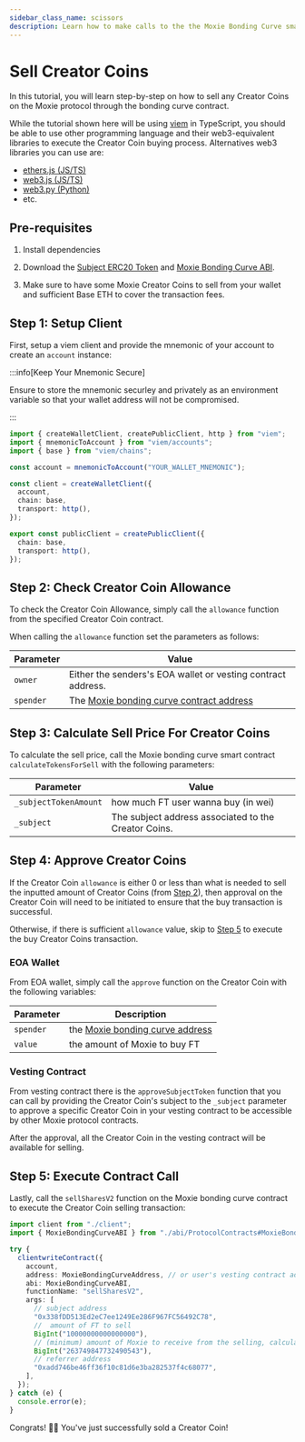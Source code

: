 ```yaml
---
sidebar_class_name: scissors
description: Learn how to make calls to the the Moxie Bonding Curve smart contract to sell Creator Coins, either from your wallet or your vesting contract.
---
```



# Sell Creator Coins

In this tutorial, you will learn step-by-step on how to sell any Creator Coins on the Moxie protocol through the bonding curve contract.

While the tutorial shown here will be using [viem](https://viem.sh) in TypeScript, you should be able to use other programming language and their web3-equivalent libraries to execute the Creator Coin buying process. Alternatives web3 libraries you can use are:

- [ethers.js (JS/TS)](https://docs.ethers.org/v5/)
- [web3.js (JS/TS)](https://www.web3js.org/)
- [web3.py (Python)](https://web3py.readthedocs.io/en/stable/)
- etc.

## Pre-requisites

1. Install dependencies

<Install dependencies="viem" />

2. Download the [Subject ERC20 Token](https://github.com/moxie-protocol/contracts/blob/dev/packages/protocol/ignition/deployments/base-mainnet/artifacts/ProtocolContracts%23SubjectERC20.json) and [Moxie Bonding Curve ABI](https://github.com/moxie-protocol/contracts/blob/dev/packages/protocol/ignition/deployments/base-mainnet/artifacts/ProtocolContracts%23MoxieBondingCurve.json).

3. Make sure to have some Moxie Creator Coins to sell from your wallet and sufficient Base ETH to cover the transaction fees.

## Step 1: Setup Client

First, setup a viem client and provide the mnemonic of your account to create an `account` instance:

:::info[Keep Your Mnemonic Secure]

Ensure to store the mnemonic securley and privately as an environment variable so that your wallet address will not be compromised.

:::

```ts title="client.ts"
import { createWalletClient, createPublicClient, http } from "viem";
import { mnemonicToAccount } from "viem/accounts";
import { base } from "viem/chains";

const account = mnemonicToAccount("YOUR_WALLET_MNEMONIC");

const client = createWalletClient({
  account,
  chain: base,
  transport: http(),
});

export const publicClient = createPublicClient({
  chain: base,
  transport: http(),
});
```

## Step 2: Check Creator Coin Allowance

To check the Creator Coin Allowance, simply call the `allowance` function from the specified Creator Coin contract.

When calling the `allowance` function set the parameters as follows:

| Parameter | Value                                                                                                               |
| --------- | ------------------------------------------------------------------------------------------------------------------- |
| `owner`   | Either the senders's EOA wallet or vesting contract address.                                                        |
| `spender` | The [Moxie bonding curve contract address](https://basescan.org/address/0x373065e66B32a1C428aa14698dFa99BA7199B55E) |

## Step 3: Calculate Sell Price For Creator Coins

To calculate the sell price, call the Moxie bonding curve smart contract `calculateTokensForSell` with the following parameters:

| Parameter             | Value                                                |
| --------------------- | ---------------------------------------------------- |
| `_subjectTokenAmount` | how much FT user wanna buy (in wei)                  |
| `_subject`            | The subject address associated to the Creator Coins. |

## Step 4: Approve Creator Coins

If the Creator Coin `allowance` is either 0 or less than what is needed to sell the inputted amount of Creator Coins (from [Step 2](./03-sell-fan-tokens.mdx#step-2-check-creator-coin-allowance)), then approval on the Creator Coin will need to be initiated to ensure that the buy transaction is successful.

Otherwise, if there is sufficient `allowance` value, skip to [Step 5](./03-sell-fan-tokens.mdx#step-5-execute-contract-call) to execute the buy Creator Coins transaction.

### EOA Wallet

From EOA wallet, simply call the `approve` function on the Creator Coin with the following variables:

| Parameter | Description                                                                                                |
| --------- | ---------------------------------------------------------------------------------------------------------- |
| `spender` | the [Moxie bonding curve address](https://basescan.org/address/0x373065e66B32a1C428aa14698dFa99BA7199B55E) |
| `value`   | the amount of Moxie to buy FT                                                                              |

### Vesting Contract

From vesting contract there is the `approveSubjectToken` function that you can call by providing the Creator Coin's subject to the `_subject` parameter to approve a specific Creator Coin in your vesting contract to be accessible by other Moxie protocol contracts.

After the approval, all the Creator Coin in the vesting contract will be available for selling.

## Step 5: Execute Contract Call

Lastly, call the `sellSharesV2` function on the Moxie bonding curve contract to execute the Creator Coin selling transaction:

<Tabs>
  <TabItem value="viem-ts" label="Viem (TS)">

```ts title="index.ts"
import client from "./client";
import { MoxieBondingCurveABI } from "./abi/ProtocolContracts#MoxieBondingCurve.json";

try {
  clientwriteContract({
    account,
    address: MoxieBondingCurveAddress, // or user's vesting contract address
    abi: MoxieBondingCurveABI,
    functionName: "sellSharesV2",
    args: [
      // subject address
      "0x338fDD513Ed2eC7ee1249Ee286F967FC56492C78",
      //  amount of FT to sell
      BigInt("10000000000000000"),
      // (minimum) amount of Moxie to receive from the selling, calculated from step 2
      BigInt("263749847732490543"),
      // referrer address
      "0xadd746be46ff36f10c81d6e3ba282537f4c68077",
    ],
  });
} catch (e) {
  console.error(e);
}
```

</TabItem>
</Tabs>

Congrats! 🥳🎉 You've just successfully sold a Creator Coin!

<DeveloperSupport />
